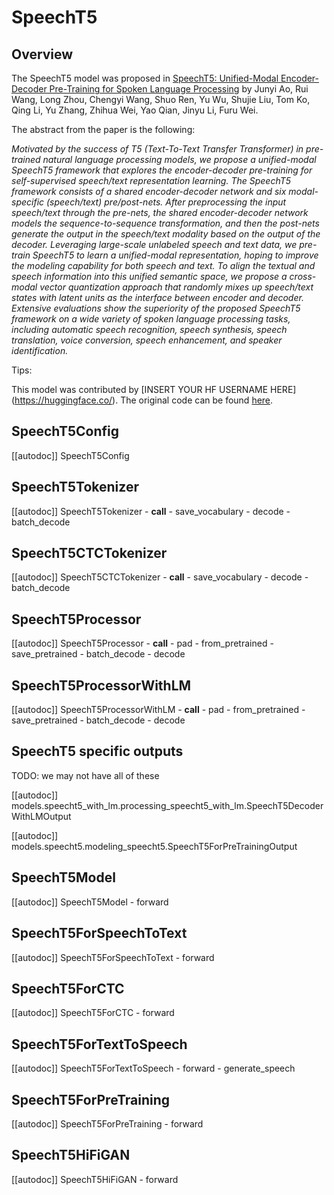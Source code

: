 <!--Copyright 2022 The HuggingFace Team. All rights reserved.

Licensed under the Apache License, Version 2.0 (the "License"); you may not use this file except in compliance with
the License. You may obtain a copy of the License at

http://www.apache.org/licenses/LICENSE-2.0

Unless required by applicable law or agreed to in writing, software distributed under the License is distributed on
an "AS IS" BASIS, WITHOUT WARRANTIES OR CONDITIONS OF ANY KIND, either express or implied. See the License for the
specific language governing permissions and limitations under the License.
-->

# SpeechT5

## Overview

The SpeechT5 model was proposed in [SpeechT5: Unified-Modal Encoder-Decoder Pre-Training for Spoken Language Processing](https://arxiv.org/abs/2110.07205) by Junyi Ao, Rui Wang, Long Zhou, Chengyi Wang, Shuo Ren, Yu Wu, Shujie Liu, Tom Ko, Qing Li, Yu Zhang, Zhihua Wei, Yao Qian, Jinyu Li, Furu Wei.

The abstract from the paper is the following:

*Motivated by the success of T5 (Text-To-Text Transfer Transformer) in pre-trained natural language processing models, we propose a unified-modal SpeechT5 framework that explores the encoder-decoder pre-training for self-supervised speech/text representation learning. The SpeechT5 framework consists of a shared encoder-decoder network and six modal-specific (speech/text) pre/post-nets. After preprocessing the input speech/text through the pre-nets, the shared encoder-decoder network models the sequence-to-sequence transformation, and then the post-nets generate the output in the speech/text modality based on the output of the decoder. Leveraging large-scale unlabeled speech and text data, we pre-train SpeechT5 to learn a unified-modal representation, hoping to improve the modeling capability for both speech and text. To align the textual and speech information into this unified semantic space, we propose a cross-modal vector quantization approach that randomly mixes up speech/text states with latent units as the interface between encoder and decoder. Extensive evaluations show the superiority of the proposed SpeechT5 framework on a wide variety of spoken language processing tasks, including automatic speech recognition, speech synthesis, speech translation, voice conversion, speech enhancement, and speaker identification.*

Tips:

<INSERT TIPS ABOUT MODEL HERE>

This model was contributed by [INSERT YOUR HF USERNAME HERE](https://huggingface.co/<INSERT YOUR HF USERNAME HERE>).
The original code can be found [here](https://github.com/microsoft/SpeechT5).


## SpeechT5Config

[[autodoc]] SpeechT5Config

## SpeechT5Tokenizer

[[autodoc]] SpeechT5Tokenizer
    - __call__
    - save_vocabulary
    - decode
    - batch_decode

## SpeechT5CTCTokenizer

[[autodoc]] SpeechT5CTCTokenizer
    - __call__
    - save_vocabulary
    - decode
    - batch_decode

## SpeechT5Processor

[[autodoc]] SpeechT5Processor
    - __call__
    - pad
    - from_pretrained
    - save_pretrained
    - batch_decode
    - decode

## SpeechT5ProcessorWithLM

[[autodoc]] SpeechT5ProcessorWithLM
    - __call__
    - pad
    - from_pretrained
    - save_pretrained
    - batch_decode
    - decode

## SpeechT5 specific outputs

TODO: we may not have all of these

[[autodoc]] models.speecht5_with_lm.processing_speecht5_with_lm.SpeechT5DecoderWithLMOutput

[[autodoc]] models.speecht5.modeling_speecht5.SpeechT5ForPreTrainingOutput

## SpeechT5Model

[[autodoc]] SpeechT5Model
    - forward

## SpeechT5ForSpeechToText

[[autodoc]] SpeechT5ForSpeechToText
    - forward

## SpeechT5ForCTC

[[autodoc]] SpeechT5ForCTC
    - forward

## SpeechT5ForTextToSpeech

[[autodoc]] SpeechT5ForTextToSpeech
    - forward
    - generate_speech

## SpeechT5ForPreTraining

[[autodoc]] SpeechT5ForPreTraining
    - forward

## SpeechT5HiFiGAN

[[autodoc]] SpeechT5HiFiGAN
    - forward
